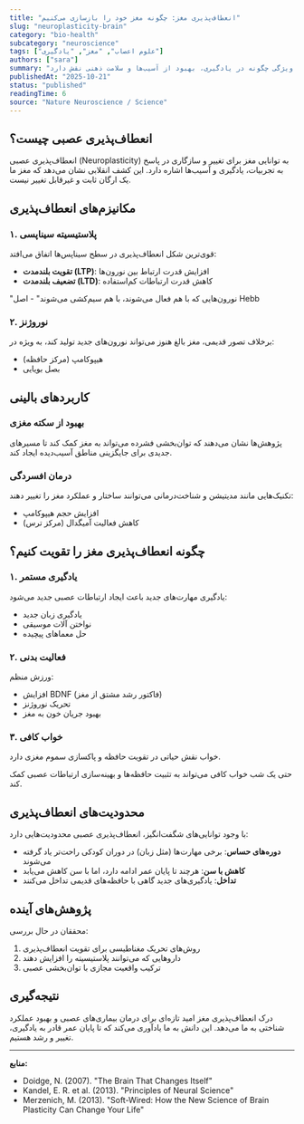 ```yaml
---
title: "انعطاف‌پذیری مغز: چگونه مغز خود را بازسازی می‌کنیم"
slug: "neuroplasticity-brain"
category: "bio-health"
subcategory: "neuroscience"
tags: ["علوم اعصاب", "مغز", "یادگیری"]
authors: ["sara"]
summary: "کشف انعطاف‌پذیری عصبی نشان داده که مغز ما تا پایان عمر قابلیت تغییر و بازسازی دارد. این ویژگی چگونه در یادگیری، بهبود از آسیب‌ها و سلامت ذهنی نقش دارد."
publishedAt: "2025-10-21"
status: "published"
readingTime: 6
source: "Nature Neuroscience / Science"
---
```


## انعطاف‌پذیری عصبی چیست؟

انعطاف‌پذیری عصبی (Neuroplasticity) به توانایی مغز برای تغییر و سازگاری در پاسخ به تجربیات، یادگیری و آسیب‌ها اشاره دارد. این کشف انقلابی نشان می‌دهد که مغز ما یک ارگان ثابت و غیرقابل تغییر نیست.

## مکانیزم‌های انعطاف‌پذیری

### ۱. پلاستیسیته سیناپسی

قوی‌ترین شکل انعطاف‌پذیری در سطح سیناپس‌ها اتفاق می‌افتد:

- **تقویت بلندمدت (LTP)**: افزایش قدرت ارتباط بین نورون‌ها
- **تضعیف بلندمدت (LTD)**: کاهش قدرت ارتباطات کم‌استفاده

<Callout type="info">
"نورون‌هایی که با هم فعال می‌شوند، با هم سیم‌کشی می‌شوند" - اصل Hebb
</Callout>

### ۲. نوروژنز

برخلاف تصور قدیمی، مغز بالغ هنوز می‌تواند نورون‌های جدید تولید کند، به ویژه در:

- هیپوکامپ (مرکز حافظه)
- بصل بویایی

## کاربردهای بالینی

### بهبود از سکته مغزی

پژوهش‌ها نشان می‌دهند که توان‌بخشی فشرده می‌تواند به مغز کمک کند تا مسیرهای جدیدی برای جایگزینی مناطق آسیب‌دیده ایجاد کند.

### درمان افسردگی

تکنیک‌هایی مانند مدیتیشن و شناخت‌درمانی می‌توانند ساختار و عملکرد مغز را تغییر دهند:

- افزایش حجم هیپوکامپ
- کاهش فعالیت آمیگدال (مرکز ترس)

## چگونه انعطاف‌پذیری مغز را تقویت کنیم؟

### ۱. یادگیری مستمر

یادگیری مهارت‌های جدید باعث ایجاد ارتباطات عصبی جدید می‌شود:

- یادگیری زبان جدید
- نواختن آلات موسیقی
- حل معماهای پیچیده

### ۲. فعالیت بدنی

ورزش منظم:

- افزایش BDNF (فاکتور رشد مشتق از مغز)
- تحریک نوروژنز
- بهبود جریان خون به مغز

### ۳. خواب کافی

خواب نقش حیاتی در تقویت حافظه و پاکسازی سموم مغزی دارد.

<Callout type="success">
حتی یک شب خواب کافی می‌تواند به تثبیت حافظه‌ها و بهینه‌سازی ارتباطات عصبی کمک کند.
</Callout>

## محدودیت‌های انعطاف‌پذیری

با وجود توانایی‌های شگفت‌انگیز، انعطاف‌پذیری عصبی محدودیت‌هایی دارد:

- **دوره‌های حساس**: برخی مهارت‌ها (مثل زبان) در دوران کودکی راحت‌تر یاد گرفته می‌شوند
- **کاهش با سن**: هرچند تا پایان عمر ادامه دارد، اما با سن کاهش می‌یابد
- **تداخل**: یادگیری‌های جدید گاهی با حافظه‌های قدیمی تداخل می‌کنند

## پژوهش‌های آینده

محققان در حال بررسی:

1. روش‌های تحریک مغناطیسی برای تقویت انعطاف‌پذیری
2. داروهایی که می‌توانند پلاستیسیته را افزایش دهند
3. ترکیب واقعیت مجازی با توان‌بخشی عصبی

## نتیجه‌گیری

درک انعطاف‌پذیری مغز امید تازه‌ای برای درمان بیماری‌های عصبی و بهبود عملکرد شناختی به ما می‌دهد. این دانش به ما یادآوری می‌کند که تا پایان عمر قادر به یادگیری، تغییر و رشد هستیم.

---

**منابع:**
- Doidge, N. (2007). "The Brain That Changes Itself"
- Kandel, E. R. et al. (2013). "Principles of Neural Science"
- Merzenich, M. (2013). "Soft-Wired: How the New Science of Brain Plasticity Can Change Your Life"
